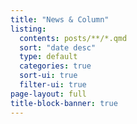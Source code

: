 ---
title: "News & Column"
listing:
  contents: posts/**/*.qmd
  sort: "date desc"
  type: default
  categories: true
  sort-ui: true
  filter-ui: true
page-layout: full
title-block-banner: true
---
